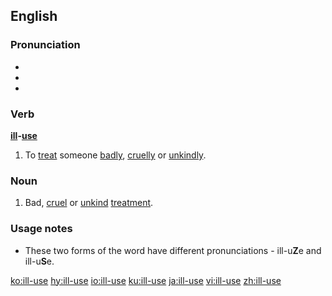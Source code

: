 ==English==

===Pronunciation===
* {{audio|En-us-ill use.ogg|Audio (US)|lang=en}}
* {{audio|En-us-ill-use (alternative pronunciation).ogg|Audio (US, Alternative form)|lang=en}}
* {{audio|en-uk-ill-use.ogg|Audio (UK)|lang=en}}

===Verb===
'''[[ill]]-[[use]]'''

# To [[treat]] someone [[badly]], [[cruelly]] or [[unkindly]].

===Noun===
{{en-noun|-}}

# Bad, [[cruel]] or [[unkind]] [[treatment]].

===Usage notes===
*These two forms of the word have different pronunciations - ill-u'''Z'''e and ill-u'''S'''e.

[[ko:ill-use]]
[[hy:ill-use]]
[[io:ill-use]]
[[ku:ill-use]]
[[ja:ill-use]]
[[vi:ill-use]]
[[zh:ill-use]]